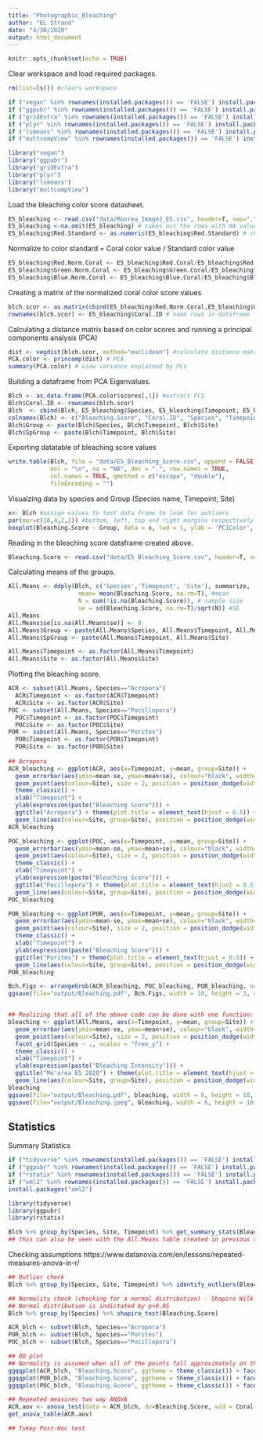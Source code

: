 ```yaml
---
title: "Photographic_Bleaching"
author: "EL Strand"
date: "4/30/2020"
output: html_document
---
```


```r
knitr::opts_chunk$set(echo = TRUE)
```

Clear workspace and load required packages. 
```r
rm(list=ls()) #clears workspace 

if ("vegan" %in% rownames(installed.packages()) == 'FALSE') install.packages('vegan') 
if ("ggpubr" %in% rownames(installed.packages()) == 'FALSE') install.packages('ggpubr') 
if ("gridExtra" %in% rownames(installed.packages()) == 'FALSE') install.packages('gridExtra') 
if ("plyr" %in% rownames(installed.packages()) == 'FALSE') install.packages('plyr') 
if ("lsmeans" %in% rownames(installed.packages()) == 'FALSE') install.packages('lsmeans') 
if ("multcompView" %in% rownames(installed.packages()) == 'FALSE') install.packages('multcompView') 

library("vegan")
library("ggpubr")
library("gridExtra")
library("plyr") 
library("lsmeans")
library("multcompView")
```

Load the bleaching color score datasheet. 
```r
E5_bleaching <- read.csv("data/Moorea_ImageJ_E5.csv", header=T, sep=",", na.string="NA") #read in data file
E5_bleaching <-na.omit(E5_bleaching) # takes out the rows with NA value
E5_bleaching$Red.Standard <- as.numeric(E5_bleaching$Red.Standard) # changing Red Standard values to numeric instead of factor
```

Normalize to color standard
= Coral color value / Standard color value
```r
E5_bleaching$Red.Norm.Coral <- E5_bleaching$Red.Coral/E5_bleaching$Red.Standard 
E5_bleaching$Green.Norm.Coral <- E5_bleaching$Green.Coral/E5_bleaching$Green.Standard
E5_bleaching$Blue.Norm.Coral <- E5_bleaching$Blue.Coral/E5_bleaching$Blue.Standard 
```

Creating a matrix of the normalized coral color score values
```r
blch.scor <- as.matrix(cbind(E5_bleaching$Red.Norm.Coral,E5_bleaching$Green.Norm.Coral,E5_bleaching$Blue.Norm.Coral))
rownames(blch.scor) <- E5_bleaching$Coral.ID # name rows in dataframe
```

Calculating a distance matrix based on color scores and running a principal components analysis (PCA)
```r
dist <- vegdist(blch.scor, method="euclidean") #calculate distance matrix of color scores
PCA.color <- princomp(dist) # PCA
summary(PCA.color) # view variance explained by PCs
```

Building a dataframe from PCA Eigenvalues. 
```r
Blch <- as.data.frame(PCA.color$scores[,1]) #extract PC1
Blch$Coral.ID <- rownames(blch.scor)
Blch  <- cbind(Blch, E5_bleaching$Species, E5_bleaching$Timepoint, E5_bleaching$Site) #make a dataframe of PC1 and experiment factors
colnames(Blch) <- c("Bleaching.Score", "Coral.ID", "Species", "Timepoint", "Site")
Blch$Group <- paste(Blch$Species, Blch$Timepoint, Blch$Site)
Blch$SpGroup <- paste(Blch$Timepoint, Blch$Site)
```

Exporting datatable of bleaching score values
```r
write.table(Blch, file = "data/E5_Bleaching_Score.csv", append = FALSE, quote = TRUE, sep = ",",
            eol = "\n", na = "NA", dec = ".", row.names = TRUE,
            col.names = TRUE, qmethod = c("escape", "double"),
            fileEncoding = "")
```

Visualzing data by species and Group (Species name, Timepoint, Site)
```r
x<- Blch #assign values to test data frame to look for outliers
par(mar=c(10,4,2,2)) #bottom, left, top and right margins respectively
boxplot(Bleaching.Score ~ Group, data = x, lwd = 1, ylab = 'PC1Color', las=2, cex=0.8) #plot boxplot of PC1 color score by Group: Species, Timepoint, Site 
```

Reading in the bleaching score dataframe created above.
```r
Bleaching.Score <- read.csv("data/E5_Bleaching_Score.csv", header=T, sep=",", na.string="NA") #read in data file
```

Calculating means of the groups.  
```r
All.Means <- ddply(Blch, c('Species','Timepoint', 'Site'), summarize,
                    mean= mean(Bleaching.Score, na.rm=T), #mean 
                    N = sum(!is.na(Bleaching.Score)), # sample size
                    se = sd(Bleaching.Score, na.rm=T)/sqrt(N)) #SE
All.Means
All.Means$se[is.na(All.Means$se)] <- 0
All.Means$Group <- paste(All.Means$Species, All.Means$Timepoint, All.Means$Site)
All.Means$SpGroup <- paste(All.Means$Timepoint, All.Means$Site)

All.Means$Timepoint <- as.factor(All.Means$Timepoint)
All.Means$Site <- as.factor(All.Means$Site)

```

Plotting the bleaching score. 
```r
ACR <- subset(All.Means, Species=="Acropora")
  ACR$Timepoint <- as.factor(ACR$Timepoint)
  ACR$Site <- as.factor(ACR$Site)
POC <- subset(All.Means, Species=="Pocillopora")
  POC$Timepoint <- as.factor(POC$Timepoint)
  POC$Site <- as.factor(POC$Site)
POR <- subset(All.Means, Species=="Porites")
  POR$Timepoint <- as.factor(POR$Timepoint)
  POR$Site <- as.factor(POR$Site)
  
## Acropora
ACR_bleaching <- ggplot(ACR, aes(x=Timepoint, y=mean, group=Site)) + 
  geom_errorbar(aes(ymin=mean-se, ymax=mean+se), colour="black", width=0.1, position = position_dodge(width = 0.1)) +
  geom_point(aes(colour=Site), size = 2, position = position_dodge(width = 0.1)) +
  theme_classic() + 
  xlab("Timepoint") +
  ylab(expression(paste("Bleaching Score"))) + 
  ggtitle("Acropora") + theme(plot.title = element_text(hjust = 0.5)) + 
  geom_line(aes(colour=Site, group=Site), position = position_dodge(width = 0.1), alpha=0.4) # colour, group both depend on cond2
ACR_bleaching

POC_bleaching <- ggplot(POC, aes(x=Timepoint, y=mean, group=Site)) + 
  geom_errorbar(aes(ymin=mean-se, ymax=mean+se), colour="black", width=0.1, position = position_dodge(width = 0.1)) +
  geom_point(aes(colour=Site), size = 2, position = position_dodge(width = 0.1)) +
  theme_classic() + 
  xlab("Timepoint") +
  ylab(expression(paste("Bleaching Score"))) + 
  ggtitle("Pocillopora") + theme(plot.title = element_text(hjust = 0.5)) + 
  geom_line(aes(colour=Site, group=Site), position = position_dodge(width = 0.1), alpha=0.4) # colour, group both depend on cond2
POC_bleaching

POR_bleaching <- ggplot(POR, aes(x=Timepoint, y=mean, group=Site)) + 
  geom_errorbar(aes(ymin=mean-se, ymax=mean+se), colour="black", width=0.1, position = position_dodge(width = 0.1)) +
  geom_point(aes(colour=Site), size = 2, position = position_dodge(width = 0.1)) +
  theme_classic() + 
  xlab("Timepoint") +
  ylab(expression(paste("Bleaching Score"))) + 
  ggtitle("Porites") + theme(plot.title = element_text(hjust = 0.5)) + 
  geom_line(aes(colour=Site, group=Site), position = position_dodge(width = 0.1), alpha=0.4) # colour, group both depend on cond2
POR_bleaching

Bch.Figs <- arrangeGrob(ACR_bleaching, POC_bleaching, POR_bleaching, ncol=3)
ggsave(file="output/Bleaching.pdf", Bch.Figs, width = 10, height = 3, units = c("in"))


## Realizing that all of the above code can be done with one function: facet_grid
bleaching <- ggplot(All.Means, aes(x=Timepoint, y=mean, group=Site)) + 
  geom_errorbar(aes(ymin=mean-se, ymax=mean+se), colour="black", width=0.1, position = position_dodge(width = 0.1)) +
  geom_point(aes(colour=Site), size = 2, position = position_dodge(width = 0.1)) +
  facet_grid(Species ~ ., scales = "free_y") +
  theme_classic() + 
  xlab("Timepoint") +
  ylab(expression(paste("Bleaching Intensity"))) + 
  ggtitle("Mo'orea E5 2020") + theme(plot.title = element_text(hjust = 0.5)) + 
  geom_line(aes(colour=Site, group=Site), position = position_dodge(width = 0.1), alpha=0.4) # colour, group both depend on cond2
bleaching
ggsave(file="output/Bleaching.pdf", bleaching, width = 6, height = 10, units = c("in"))
ggsave(file="output/Bleaching.jpeg", bleaching, width = 6, height = 10, units = c("in"))
```

## Statistics 

Summary Statistics 
```r
if ("tidyverse" %in% rownames(installed.packages()) == 'FALSE') install.packages('tidyverse') 
if ("ggpubr" %in% rownames(installed.packages()) == 'FALSE') install.packages('ggpubr') 
if ("rstatix" %in% rownames(installed.packages()) == 'FALSE') install.packages('rstatix') 
if ("xml2" %in% rownames(installed.packages()) == 'FALSE') install.packages('xml2') 
install.packages("xml2")

library(tidyverse)
library(ggpubr)
library(rstatix)

Blch %>% group_by(Species, Site, Timepoint) %>% get_summary_stats(Bleaching.Score, type = "mean_sd")
## this can also be seen with the All.Means table created in previous steps
```


Checking assumptions 
https://www.datanovia.com/en/lessons/repeated-measures-anova-in-r/

```r
## Outlier check
Blch %>% group_by(Species, Site, Timepoint) %>% identify_outliers(Bleaching.Score)

## Normality check (checking for a normal distribution) - Shapiro Wilk's Test of Normality
## Normal distribution is indictated by p>0.05
Blch %>% group_by(Species) %>% shapiro_test(Bleaching.Score)

ACR_blch <- subset(Blch, Species=="Acropora")
POR_blch <- subset(Blch, Species=="Porites")
POC_blch <- subset(Blch, Species=="Pocillopora")

## QQ plot 
## Normality is assumed when all of the points fall approximately on the reference line (aka don't want tails on either end)
ggqqplot(ACR_blch, "Bleaching.Score", ggtheme = theme_classic()) + facet_grid(Site ~ Timepoint, labeller = "label_both")
ggqqplot(POR_blch, "Bleaching.Score", ggtheme = theme_classic()) + facet_grid(Site ~ Timepoint, labeller = "label_both")
ggqqplot(POC_blch, "Bleaching.Score", ggtheme = theme_classic()) + facet_grid(Site ~ Timepoint, labeller = "label_both")

## Repeated measures two way ANOVA 
ACR.aov <- anova_test(data = ACR_blch, dv=Bleaching.Score, wid = Coral.ID, within = c(Site, Timepoint))
get_anova_table(ACR.aov)

## Tukey Post-Hoc test

```

















